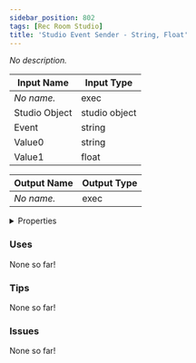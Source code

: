 ```yaml
---
sidebar_position: 802
tags: [Rec Room Studio]
title: 'Studio Event Sender - String, Float'
---
```


*No description.*




<EsbSvg />

| Input Name | Input Type |
|-----------|-----------|
| *No name.* | exec |
| Studio Object | studio object |
| Event | string |
| Value0 | string |
| Value1 | float |

| Output Name | Output Type |
|-----------|-----------|
| *No name.* | exec |


<details>
  <summary>Properties</summary>
  <div>
    <div>
    <table>
      <thead>
        <tr>
          <th>Is beta required?</th>
          <th>❌</th>
        </tr>
        <tr>
          <th>Is this chip a trolling risk?</th>
          <th>❌</th>
        </tr>
        <tr>
          <th>Is this chip a role assignment risk?</th>
          <th>❌</th>
        </tr>
        <tr>
          <th>Chip UUID</th>
          <th>e394ced1-c594-4750-a4c1-6e861cfe57c0</th>
        </tr>
      </thead>
    </table>
    </div>
  </div>
</details>

### Uses

None so far!

### Tips

None so far!

### Issues

None so far!